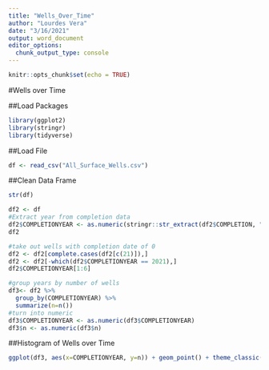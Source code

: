 ---
title: "Wells_Over_Time"
author: "Lourdes Vera"
date: "3/16/2021"
output: word_document
editor_options: 
  chunk_output_type: console
---

```{r setup, include=FALSE}
knitr::opts_chunk$set(echo = TRUE)
```
#Wells over Time

##Load Packages
```{r}
library(ggplot2)
library(stringr)
library(tidyverse)

```

##Load File
```{r}
df <- read_csv("All_Surface_Wells.csv")
```

##Clean Data Frame
```{r}
str(df)
```

```{r}
df2 <- df
#Extract year from completion data
df2$COMPLETIONYEAR <- as.numeric(stringr::str_extract(df2$COMPLETION, "^.{4}"))
df2
```

```{r}
#take out wells with completion date of 0
df2 <- df2[complete.cases(df2[c(21)]),]
df2 <- df2[-which(df2$COMPLETIONYEAR == 2021),]
df2$COMPLETIONYEAR[1:6]
```

```{r}
#group years by number of wells
df3<- df2 %>%
  group_by(COMPLETIONYEAR) %>%
  summarize(n=n())
#turn into numeric
df3$COMPLETIONYEAR <- as.numeric(df3$COMPLETIONYEAR)
df3$n <- as.numeric(df3$n)
```

##Histogram of Wells over Time
```{r}
ggplot(df3, aes(x=COMPLETIONYEAR, y=n)) + geom_point() + theme_classic() + scale_x_continuous(breaks = c(1935, 1940, 1945, 1950, 1955, 1960, 1965, 1970, 1975, 1980, 1985, 1990, 1995, 2000, 2005, 2010, 2015, 2020)) + ggtitle("Number of Completed Wells for Each Year, 1935-2020") + xlab("Year Well was Completed") + ylab("Number of Wells")
```


